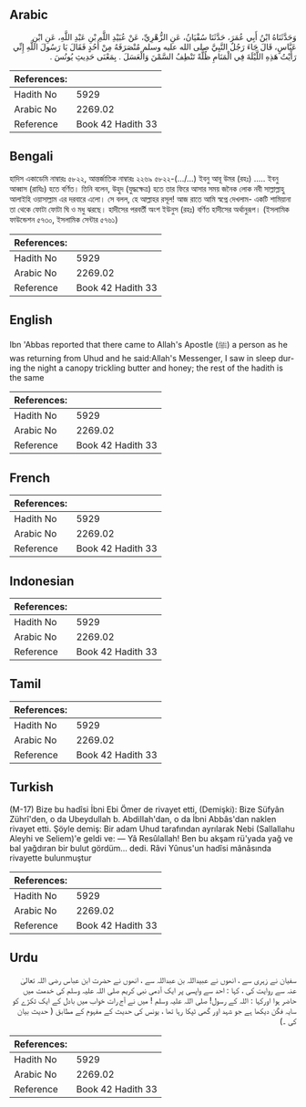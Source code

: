 ## Arabic


<div dir="rtl" lang="ar" style={{fontSize:'larger',backgroundColor:'#f8f9fa',padding:20}}>
وَحَدَّثَنَاهُ ابْنُ أَبِي عُمَرَ، حَدَّثَنَا سُفْيَانُ، عَنِ الزُّهْرِيِّ، عَنْ عُبَيْدِ اللَّهِ بْنِ عَبْدِ اللَّهِ، عَنِ ابْنِ عَبَّاسٍ، قَالَ جَاءَ رَجُلٌ النَّبِيَّ صلى الله عليه وسلم مُنْصَرَفَهُ مِنْ أُحُدٍ فَقَالَ يَا رَسُولَ اللَّهِ إِنِّي رَأَيْتُ هَذِهِ اللَّيْلَةَ فِي الْمَنَامِ ظُلَّةً تَنْطِفُ السَّمْنَ وَالْعَسَلَ ‏.‏ بِمَعْنَى حَدِيثِ يُونُسَ ‏.‏
</div>
<div style={{backgroundColor:'#f8f9fa',padding:20, marginBottom: 10}}><table> <thead> <tr> <th>References:</th> <th></th> </tr> </thead> <tbody><tr><td>Hadith No</td><td>5929</td></tr><tr><td>Arabic No</td><td>2269.02</td></tr><tr><td>Reference</td><td>Book 42 Hadith 33</td></tr></tbody></table></div>

## Bengali


<div dir="ltr" lang="bn" style={{fontSize:'larger',backgroundColor:'#f8f9fa',padding:20}}>
হাদিস একাডেমি নাম্বারঃ ৫৮২২, আন্তর্জাতিক নাম্বারঃ ২২৬৯ ৫৮২২-(.../...) ইবনু আবূ উমর (রহঃ) ..... ইবনু আব্বাস (রাযিঃ) হতে বর্ণিত। তিনি বলেন, উহুদ (যুদ্ধক্ষেত্র) হতে তার ফিরে আসার সময় জনৈক লোক নবী সাল্লাল্লাহু আলাইহি ওয়াসাল্লাম এর দরবারে এলো। সে বলল, হে আল্লাহর রসূল! আজ রাতে আমি স্বপ্নে দেখলাম- একটি শামিয়ানা তা থেকে ফোটা ফোটা ঘি ও মধু ঝরছে। হাদীসের পরবর্তী অংশ ইউনুস (রহঃ) বর্ণিত হাদীসের অর্থানুরূপ। (ইসলামিক ফাউন্ডেশন ৫৭৩০, ইসলামিক সেন্টার ৫৭৬১)
</div>
<div style={{backgroundColor:'#f8f9fa',padding:20, marginBottom: 10}}><table> <thead> <tr> <th>References:</th> <th></th> </tr> </thead> <tbody><tr><td>Hadith No</td><td>5929</td></tr><tr><td>Arabic No</td><td>2269.02</td></tr><tr><td>Reference</td><td>Book 42 Hadith 33</td></tr></tbody></table></div>

## English


<div dir="ltr" lang="en" style={{fontSize:'larger',backgroundColor:'#f8f9fa',padding:20}}>
Ibn 'Abbas reported that there came to Allah's Apostle (ﷺ) a person as he was returning from Uhud and he said:Allah's Messenger, I saw in sleep during the night a canopy trickling butter and honey; the rest of the hadith is the same
</div>
<div style={{backgroundColor:'#f8f9fa',padding:20, marginBottom: 10}}><table> <thead> <tr> <th>References:</th> <th></th> </tr> </thead> <tbody><tr><td>Hadith No</td><td>5929</td></tr><tr><td>Arabic No</td><td>2269.02</td></tr><tr><td>Reference</td><td>Book 42 Hadith 33</td></tr></tbody></table></div>

## French


<div dir="ltr" lang="fr" style={{fontSize:'larger',backgroundColor:'#f8f9fa',padding:20}}>

</div>
<div style={{backgroundColor:'#f8f9fa',padding:20, marginBottom: 10}}><table> <thead> <tr> <th>References:</th> <th></th> </tr> </thead> <tbody><tr><td>Hadith No</td><td>5929</td></tr><tr><td>Arabic No</td><td>2269.02</td></tr><tr><td>Reference</td><td>Book 42 Hadith 33</td></tr></tbody></table></div>

## Indonesian


<div dir="ltr" lang="id" style={{fontSize:'larger',backgroundColor:'#f8f9fa',padding:20}}>

</div>
<div style={{backgroundColor:'#f8f9fa',padding:20, marginBottom: 10}}><table> <thead> <tr> <th>References:</th> <th></th> </tr> </thead> <tbody><tr><td>Hadith No</td><td>5929</td></tr><tr><td>Arabic No</td><td>2269.02</td></tr><tr><td>Reference</td><td>Book 42 Hadith 33</td></tr></tbody></table></div>

## Tamil


<div dir="ltr" lang="ta" style={{fontSize:'larger',backgroundColor:'#f8f9fa',padding:20}}>

</div>
<div style={{backgroundColor:'#f8f9fa',padding:20, marginBottom: 10}}><table> <thead> <tr> <th>References:</th> <th></th> </tr> </thead> <tbody><tr><td>Hadith No</td><td>5929</td></tr><tr><td>Arabic No</td><td>2269.02</td></tr><tr><td>Reference</td><td>Book 42 Hadith 33</td></tr></tbody></table></div>

## Turkish


<div dir="ltr" lang="tr" style={{fontSize:'larger',backgroundColor:'#f8f9fa',padding:20}}>
(M-17) Bize bu hadîsi İbni Ebi Ömer de rivayet etti, (Demişki): Bize Süfyân Zührî'den, o da Ubeydullah b. AbdiIIah'dan, o da İbni Abbâs'dan naklen rivayet etti. Şöyle demiş: Bir adam Uhud tarafından ayrılarak Nebi (Sallallahu Aleyhi ve Seliem)'e geldi ve: — Yâ Resûlallah! Ben bu akşam rü'yada yağ ve bal yağdıran bir bulut gördüm... dedi. Râvi Yûnus'un hadîsi mânâsında rivayette bulunmuştur
</div>
<div style={{backgroundColor:'#f8f9fa',padding:20, marginBottom: 10}}><table> <thead> <tr> <th>References:</th> <th></th> </tr> </thead> <tbody><tr><td>Hadith No</td><td>5929</td></tr><tr><td>Arabic No</td><td>2269.02</td></tr><tr><td>Reference</td><td>Book 42 Hadith 33</td></tr></tbody></table></div>

## Urdu


<div dir="rtl" lang="ur" style={{fontSize:'larger',backgroundColor:'#f8f9fa',padding:20}}>
سفیان نے زہری سے ، انھوں نے عبیداللہ بن عبداللہ سے ، انھوں نے حضرت ابن عباس رضی اللہ تعالیٰ عنہ سے روایت کی ، کہا : احد سے واپسی پر ایک آدمی نبی کریم صلی اللہ علیہ وسلم کی خدمت میں حاضر ہوا اورکہا : اللہ کے رسول! صلی اللہ علیہ وسلم ! میں نے آج رات خواب میں بادل کے ایک ٹکڑے کو سایہ فگن دیکھا ہے جو شہد اور گھی ٹپکا رہا تھا ، یونس کی حدیث کے مفہوم کے مطابق ( حدیث بیان کی ۔)
</div>
<div style={{backgroundColor:'#f8f9fa',padding:20, marginBottom: 10}}><table> <thead> <tr> <th>References:</th> <th></th> </tr> </thead> <tbody><tr><td>Hadith No</td><td>5929</td></tr><tr><td>Arabic No</td><td>2269.02</td></tr><tr><td>Reference</td><td>Book 42 Hadith 33</td></tr></tbody></table></div>